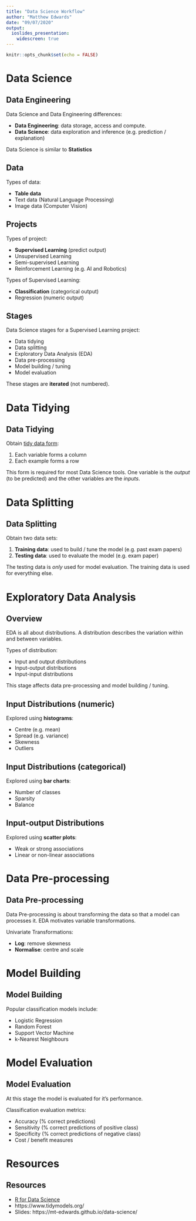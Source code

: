 ```yaml
---
title: "Data Science Workflow"
author: "Matthew Edwards"
date: "09/07/2020"
output: 
  ioslides_presentation:
    widescreen: true
---
```


```r
knitr::opts_chunk$set(echo = FALSE)
```

# Data Science

## Data Engineering

Data Science and Data Engineering differences:

- **Data Engineering**: data storage, access and compute.
- **Data Science**: data exploration and inference (e.g. prediction / explanation)

Data Science is similar to **Statistics**

## Data

Types of data:

- **Table data**
- Text data (Natural Language Processing)
- Image data (Computer Vision)

## Projects

Types of project:

- **Supervised Learning** (predict output)
- Unsupervised Learning 
- Semi-supervised Learning
- Reinforcement Learning (e.g. AI and Robotics)

Types of Supervised Learning:

- **Classification** (categorical output)
- Regression (numeric output)

## Stages

Data Science stages for a Supervised Learning project:

- Data tidying
- Data splitting
- Exploratory Data Analysis (EDA)
- Data pre-processing
- Model building / tuning
- Model evaluation

These stages are **iterated** (not numbered).

# Data Tidying

## Data Tidying

Obtain [tidy data form](https://vita.had.co.nz/papers/tidy-data.pdf):

1. Each variable forms a column
2. Each example forms a row

This form is required for most Data Science tools. One variable is the *output* (to be predicted) and the other variables are the *inputs*.

# Data Splitting

## Data Splitting

Obtain two data sets:

1. **Training data**: used to build / tune the model (e.g. past exam papers)
2. **Testing data**: used to evaluate the model (e.g. exam paper)

The testing data is *only* used for model evaluation. The training data is used for everything else.

# Exploratory Data Analysis

## Overview

EDA is all about distributions. A distribution describes the variation within and between variables.

Types of distribution:

- Input and output distributions
- Input-output distributions
- Input-input distributions

This stage affects data pre-processing and model building / tuning.

## Input Distributions (numeric)

Explored using **histograms**:

- Centre (e.g. mean)
- Spread (e.g. variance)
- Skewness
- Outliers

## Input Distributions (categorical)

Explored using **bar charts**:

- Number of classes
- Sparsity
- Balance

## Input-output Distributions

Explored using **scatter plots**:

- Weak or strong associations
- Linear or non-linear associations

# Data Pre-processing

## Data Pre-processing

Data Pre-processing is about transforming the data so that a model can processes it. EDA motivates variable transformations.

Univariate Transformations: 

- **Log**: remove skewness
- **Normalise**: centre and scale

# Model Building

## Model Building

Popular classification models include:

- Logistic Regression
- Random Forest
- Support Vector Machine
- k-Nearest Neighbours

# Model Evaluation

## Model Evaluation

At this stage the model is evaluated for it's performance. 

Classification evaluation metrics:

- Accuracy (% correct predictions)
- Sensitivity (% correct predictions of positive class)
- Specificity (% correct predictions of negative class)
- Cost / benefit measures

# Resources

## Resources

- [R for Data Science](https://r4ds.had.co.nz/)
- https://www.tidymodels.org/
- Slides: https://mt-edwards.github.io/data-science/
